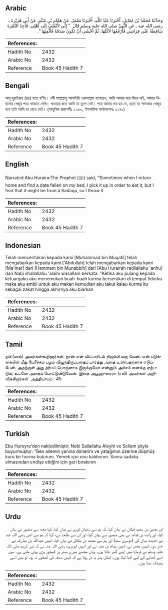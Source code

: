 ## Arabic


<div dir="rtl" lang="ar" style={{fontSize:'larger',backgroundColor:'#f8f9fa',padding:20}}>
وَحَدَّثَنَا مُحَمَّدُ بْنُ مُقَاتِلٍ، أَخْبَرَنَا عَبْدُ اللَّهِ، أَخْبَرَنَا مَعْمَرٌ، عَنْ هَمَّامِ بْنِ مُنَبِّهٍ، عَنْ أَبِي هُرَيْرَةَ ـ رضى الله عنه ـ عَنِ النَّبِيِّ صلى الله عليه وسلم قَالَ ‏ "‏ إِنِّي لأَنْقَلِبُ إِلَى أَهْلِي، فَأَجِدُ التَّمْرَةَ سَاقِطَةً عَلَى فِرَاشِي فَأَرْفَعُهَا لآكُلَهَا، ثُمَّ أَخْشَى أَنْ تَكُونَ صَدَقَةً فَأُلْفِيَهَا ‏"‏‏.‏
</div>
<div style={{backgroundColor:'#f8f9fa',padding:20, marginBottom: 10}}><table> <thead> <tr> <th>References:</th> <th></th> </tr> </thead> <tbody><tr><td>Hadith No</td><td>2432</td></tr><tr><td>Arabic No</td><td>2432</td></tr><tr><td>Reference</td><td>Book 45 Hadith 7</td></tr></tbody></table></div>

## Bengali


<div dir="ltr" lang="bn" style={{fontSize:'larger',backgroundColor:'#f8f9fa',padding:20}}>
আবূ হুরাইরাহ (রাঃ) হতে বর্ণিত। নবী সাল্লাল্লাহু আলাইহি ওয়াসাল্লাম বলেছেন, আমি আমার ঘরে ফিরে যাই, আমার বিছানায় খেজুর পড়ে থাকতে দেখি। খাওয়ার জন্য আমি তা তুলে নেই। পরে আমার ভয় হয় যে, হয়ত তা সাদাকার খেজুর হবে তাই আমি তা রেখে দেই। (আধুনিক প্রকাশনীঃ ২২৫৩, ইসলামিক ফাউন্ডেশনঃ ২২৭০)
</div>
<div style={{backgroundColor:'#f8f9fa',padding:20, marginBottom: 10}}><table> <thead> <tr> <th>References:</th> <th></th> </tr> </thead> <tbody><tr><td>Hadith No</td><td>2432</td></tr><tr><td>Arabic No</td><td>2432</td></tr><tr><td>Reference</td><td>Book 45 Hadith 7</td></tr></tbody></table></div>

## English


<div dir="ltr" lang="en" style={{fontSize:'larger',backgroundColor:'#f8f9fa',padding:20}}>
Narrated Abu Huraira:The Prophet (ﷺ) said, "Sometimes when I return home and find a date fallen on my bed, I pick it up in order to eat it, but I fear that it might be from a Sadaqa, so I throw it
</div>
<div style={{backgroundColor:'#f8f9fa',padding:20, marginBottom: 10}}><table> <thead> <tr> <th>References:</th> <th></th> </tr> </thead> <tbody><tr><td>Hadith No</td><td>2432</td></tr><tr><td>Arabic No</td><td>2432</td></tr><tr><td>Reference</td><td>Book 45 Hadith 7</td></tr></tbody></table></div>

## Indonesian


<div dir="ltr" lang="id" style={{fontSize:'larger',backgroundColor:'#f8f9fa',padding:20}}>
Telah menceritakan kepada kami [Muhammad bin Muqatil] telah mengabarkan kepada kami ['Abdullah] telah mengabarkan kepada kami [Ma'mar] dari [Hammam bin Munabbih] dari [Abu Hurairah radliallahu 'anhu] dari Nabi shallallahu 'alaihi wasallam berkata: "Ketika aku pulang kepada keluargaku aku menemukan buah-buah kurma berserakan di tempat tidurku maka aku ambil untuk aku makan kemudian aku takut kalau kurma itu sebagai zakat hingga akhirnya aku biarkan
</div>
<div style={{backgroundColor:'#f8f9fa',padding:20, marginBottom: 10}}><table> <thead> <tr> <th>References:</th> <th></th> </tr> </thead> <tbody><tr><td>Hadith No</td><td>2432</td></tr><tr><td>Arabic No</td><td>2432</td></tr><tr><td>Reference</td><td>Book 45 Hadith 7</td></tr></tbody></table></div>

## Tamil


<div dir="ltr" lang="ta" style={{fontSize:'larger',backgroundColor:'#f8f9fa',padding:20}}>
நபி (ஸல்) அவர்கள்கூறினார்கள்: நான் என் வீட்டாரிடம் திரும்பி வரு வேன். என் படுக்கையின் மீது பேரீச்சம் பழம் விழுந்திருப்பதைப் பார்த்து அதை உண்பதற்காக எடுப்பேன். அதற்குள் அது தர்மப் பொருளாக இருக்குமோ என்னும் அச்சம் எனக்கு ஏற்படும்; உடனே அதைப் போட்டுவிடுவேன். இதை அபூஹுரைரா (ரலி) அவர்கள் அறிவிக்கிறார்கள். அத்தியாயம் : 45
</div>
<div style={{backgroundColor:'#f8f9fa',padding:20, marginBottom: 10}}><table> <thead> <tr> <th>References:</th> <th></th> </tr> </thead> <tbody><tr><td>Hadith No</td><td>2432</td></tr><tr><td>Arabic No</td><td>2432</td></tr><tr><td>Reference</td><td>Book 45 Hadith 7</td></tr></tbody></table></div>

## Turkish


<div dir="ltr" lang="tr" style={{fontSize:'larger',backgroundColor:'#f8f9fa',padding:20}}>
Ebu Hureyre'den nakledilmiştir: Nebi Sallallahu Aleyhi ve Sellem şöyle buyurmuştur: "Ben ailemin yanına dönerim ve yatağımın üzerine düşmüş kuru bir hurma bulurum. Yemek için onu kaldırırım. Sonra sadaka olmasından endişe ettiğim için geri bırakırım
</div>
<div style={{backgroundColor:'#f8f9fa',padding:20, marginBottom: 10}}><table> <thead> <tr> <th>References:</th> <th></th> </tr> </thead> <tbody><tr><td>Hadith No</td><td>2432</td></tr><tr><td>Arabic No</td><td>2432</td></tr><tr><td>Reference</td><td>Book 45 Hadith 7</td></tr></tbody></table></div>

## Urdu


<div dir="rtl" lang="ur" style={{fontSize:'larger',backgroundColor:'#f8f9fa',padding:20}}>
اور یحییٰ بن سعید قطان نے بیان کیا، کہ ہم سے سفیان ثوری نے بیان کیا، کہا مجھ سے منصور نے بیان کیا، اور زائدہ بن قدامہ نے بھی منصور سے بیان کیا، اور ان سے طلحہ نے، کہا کہ ہم سے انس رضی اللہ عنہ نے حدیث بیان کی (دوسری سند) اور ہم سے محمد بن مقاتل نے بیان کیا، انہیں عبداللہ بن مبارک نے خبر دی، انہیں معمر نے، انہیں ہمام بن منبہ نے اور انہیں ابوہریرہ رضی اللہ عنہ نے کہ نبی کریم صلی اللہ علیہ وسلم نے فرمایا میں اپنے گھر جاتا ہوں، وہاں مجھے میرے بستر پر کھجور پڑی ہوئی ملتی ہے۔ میں اسے کھانے کے لیے اٹھا لیتا ہوں۔ لیکن پھر یہ ڈر ہوتا ہے کہ کہیں صدقہ کی کھجور نہ ہو۔ تو میں اسے پھینک دیتا ہوں۔
</div>
<div style={{backgroundColor:'#f8f9fa',padding:20, marginBottom: 10}}><table> <thead> <tr> <th>References:</th> <th></th> </tr> </thead> <tbody><tr><td>Hadith No</td><td>2432</td></tr><tr><td>Arabic No</td><td>2432</td></tr><tr><td>Reference</td><td>Book 45 Hadith 7</td></tr></tbody></table></div>